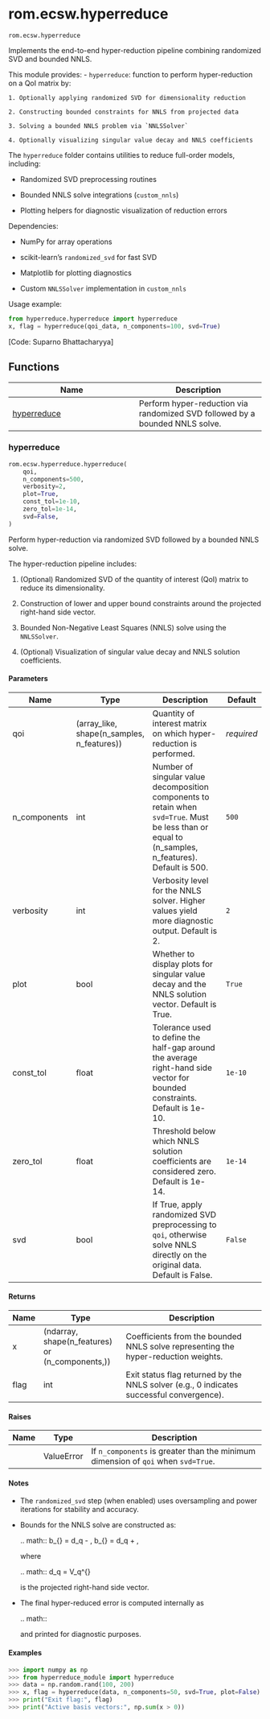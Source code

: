 # rom.ecsw.hyperreduce { #skrom.rom.ecsw.hyperreduce }

`rom.ecsw.hyperreduce`

Implements the end-to-end hyper-reduction pipeline combining randomized SVD and bounded NNLS.

This module provides:
  - `hyperreduce`: function to perform hyper-reduction on a QoI matrix by:

    1. Optionally applying randomized SVD for dimensionality reduction

    2. Constructing bounded constraints for NNLS from projected data

    3. Solving a bounded NNLS problem via `NNLSSolver`

    4. Optionally visualizing singular value decay and NNLS coefficients

The `hyperreduce` folder contains utilities to reduce full-order models, including:

  - Randomized SVD preprocessing routines

  - Bounded NNLS solve integrations (`custom_nnls`)

  - Plotting helpers for diagnostic visualization of reduction errors

Dependencies:

  - NumPy for array operations

  - scikit-learn's `randomized_svd` for fast SVD

  - Matplotlib for plotting diagnostics

  - Custom `NNLSSolver` implementation in `custom_nnls`

Usage example:
```python
from hyperreduce.hyperreduce import hyperreduce
x, flag = hyperreduce(qoi_data, n_components=100, svd=True)
```

[Code: Suparno Bhattacharyya]

## Functions

| Name | Description |
| --- | --- |
| [hyperreduce](#skrom.rom.ecsw.hyperreduce.hyperreduce) | Perform hyper-reduction via randomized SVD followed by a bounded NNLS solve. |

### hyperreduce { #skrom.rom.ecsw.hyperreduce.hyperreduce }

```python
rom.ecsw.hyperreduce.hyperreduce(
    qoi,
    n_components=500,
    verbosity=2,
    plot=True,
    const_tol=1e-10,
    zero_tol=1e-14,
    svd=False,
)
```

Perform hyper-reduction via randomized SVD followed by a bounded NNLS solve.

The hyper-reduction pipeline includes:

1. (Optional) Randomized SVD of the quantity of interest (QoI) matrix to reduce its dimensionality.

2. Construction of lower and upper bound constraints around the projected right-hand side vector.

3. Bounded Non-Negative Least Squares (NNLS) solve using the `NNLSSolver`.

4. (Optional) Visualization of singular value decay and NNLS solution coefficients.

#### Parameters {.doc-section .doc-section-parameters}

| Name         | Type                                       | Description                                                                                                                                             | Default    |
|--------------|--------------------------------------------|---------------------------------------------------------------------------------------------------------------------------------------------------------|------------|
| qoi          | (array_like, shape(n_samples, n_features)) | Quantity of interest matrix on which hyper-reduction is performed.                                                                                      | _required_ |
| n_components | int                                        | Number of singular value decomposition components to retain when `svd=True`. Must be less than or equal to \min(n_samples, n_features). Default is 500. | `500`      |
| verbosity    | int                                        | Verbosity level for the NNLS solver. Higher values yield more diagnostic output. Default is 2.                                                          | `2`        |
| plot         | bool                                       | Whether to display plots for singular value decay and the NNLS solution vector. Default is True.                                                        | `True`     |
| const_tol    | float                                      | Tolerance used to define the half-gap around the average right-hand side vector for bounded constraints. Default is 1e-10.                              | `1e-10`    |
| zero_tol     | float                                      | Threshold below which NNLS solution coefficients are considered zero. Default is 1e-14.                                                                 | `1e-14`    |
| svd          | bool                                       | If True, apply randomized SVD preprocessing to `qoi`, otherwise solve NNLS directly on the original data. Default is False.                             | `False`    |

#### Returns {.doc-section .doc-section-returns}

| Name   | Type                                            | Description                                                                              |
|--------|-------------------------------------------------|------------------------------------------------------------------------------------------|
| x      | (ndarray, shape(n_features) or (n_components,)) | Coefficients from the bounded NNLS solve representing the hyper-reduction weights.       |
| flag   | int                                             | Exit status flag returned by the NNLS solver (e.g., 0 indicates successful convergence). |

#### Raises {.doc-section .doc-section-raises}

| Name   | Type       | Description                                                                       |
|--------|------------|-----------------------------------------------------------------------------------|
|        | ValueError | If `n_components` is greater than the minimum dimension of `qoi` when `svd=True`. |

#### Notes {.doc-section .doc-section-notes}

- The `randomized_svd` step (when enabled) uses oversampling and power iterations
  for stability and accuracy.
- Bounds for the NNLS solve are constructed as:

  .. math::
     b_{\mathrm{lower}} = d_q - \mathrm{const\_tol},
     \quad
     b_{\mathrm{upper}} = d_q + \mathrm{const\_tol},

  where

  .. math::
     d_q = V_q^{\mathrm{eff}} \mathbf{1}

  is the projected right-hand side vector.
- The final hyper-reduced error is computed internally as

  .. math::
     \frac{\|qoi\mathbf{1} - qoi\,x\|_2}{\|qoi\mathbf{1}\|_2}

  and printed for diagnostic purposes.

#### Examples {.doc-section .doc-section-examples}

```python
>>> import numpy as np
>>> from hyperreduce_module import hyperreduce
>>> data = np.random.rand(100, 200)
>>> x, flag = hyperreduce(data, n_components=50, svd=True, plot=False)
>>> print("Exit flag:", flag)
>>> print("Active basis vectors:", np.sum(x > 0))
```
